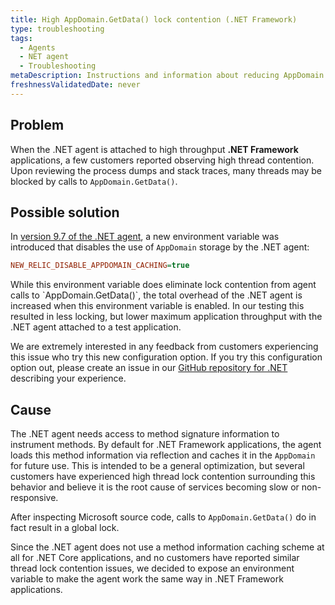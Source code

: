 ```yaml
---
title: High AppDomain.GetData() lock contention (.NET Framework)
type: troubleshooting
tags:
  - Agents
  - NET agent
  - Troubleshooting
metaDescription: Instructions and information about reducing AppDomain.GetData() lock contention for impacted .NET Framework applications
freshnessValidatedDate: never
---
```


## Problem

When the .NET agent is attached to high throughput **.NET Framework** applications, a few customers reported observing high thread contention. Upon reviewing the process dumps and stack traces, many threads may be blocked by calls to `AppDomain.GetData()`.

## Possible solution

In [version 9.7 of the .NET agent](/docs/release-notes/agent-release-notes/net-release-notes), a new environment variable was introduced that disables the use of `AppDomain` storage by the .NET agent:

```ini
NEW_RELIC_DISABLE_APPDOMAIN_CACHING=true
```

<Callout variant="caution">
  While this environment variable does eliminate lock contention from agent calls to `AppDomain.GetData()`, the total overhead of the .NET agent is increased when this environment variable is enabled. In our testing this resulted in less locking, but lower maximum application throughput with the .NET agent attached to a test application.
</Callout>

We are extremely interested in any feedback from customers experiencing this issue who try this new configuration option. If you try this configuration option out, please create an issue in our [GitHub repository for .NET](https://github.com/newrelic/newrelic-dotnet-agent) describing your experience.

## Cause

The .NET agent needs access to method signature information to instrument methods. By default for .NET Framework applications, the agent loads this method information via reflection and caches it in the `AppDomain` for future use. This is intended to be a general optimization, but several customers have experienced high thread lock contention surrounding this behavior and believe it is the root cause of services becoming slow or non-responsive.

After inspecting Microsoft source code, calls to `AppDomain.GetData()` do in fact result in a global lock.

Since the .NET agent does not use a method information caching scheme at all for .NET Core applications, and no customers have reported similar thread lock contention issues, we decided to expose an environment variable to make the agent work the same way in .NET Framework applications.
